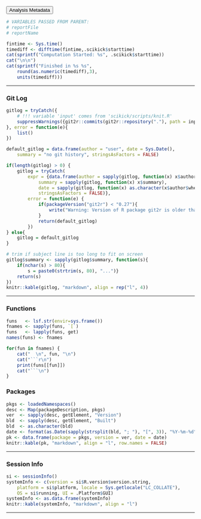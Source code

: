 <div class="container">
  <button type="button" class="btn btn-default btn-sm btn-block" data-toggle="collapse" data-target="#METAbutton">Analysis Metadata</button>
  <div id="METAbutton" class="collapse">


```r

# VARIABLES PASSED FROM PARENT:
# reportFile
# reportName

```

```r
fintime <- Sys.time()
timediff <- difftime(fintime,.scikick$starttime)
cat(sprintf("Computation Started: %s", .scikick$starttime))
cat("\n\n")
cat(sprintf("Finished in %s %s",
    round(as.numeric(timediff),3),
    units(timediff)))
```

---

### Git Log ###

```r
gitlog = tryCatch({
    # !!! variable 'input' comes from 'scikick/scripts/knit.R'
    suppressWarnings({git2r::commits(git2r::repository("."), path = input)})
}, error = function(e){
    list()
})

default_gitlog = data.frame(author = "user", date = Sys.Date(),
    summary = "no git history", stringsAsFactors = FALSE)

if(length(gitlog) > 0) {
    gitlog = tryCatch(
        expr = {data.frame(author = sapply(gitlog, function(x) x$author$name),
            summary = sapply(gitlog, function(x) x$summary),
            date = sapply(gitlog, function(x) as.character(x$author$when)),
            stringsAsFactors = FALSE)},
        error = function(e) {
            if(packageVersion("git2r") < "0.27"){
                write("Warning: Version of R package git2r is older than 0.27, page footer will lack git logs", stderr())
            }
            return(default_gitlog)
        })
} else{
    gitlog = default_gitlog
}

# trim if subject line is too long to fit on screen
gitlog$summary <- sapply(gitlog$summary, function(s){
    if(nchar(s) > 80){
        s = paste0(strtrim(s, 80), "...")}
    return(s)
})
knitr::kable(gitlog, "markdown", align = rep("l", 4))
```

---

### Functions ###

```r

funs   <- lsf.str(envir=sys.frame())
fnames <- sapply(funs, `[`)
funs   <- lapply(funs, get)
names(funs) <- fnames

for(fun in fnames) {
    cat("  \n", fun, "\n")
    cat("```r\n")
    print(funs[[fun]])
    cat("```\n")
}

```

### Packages ###

```r
pkgs <- loadedNamespaces()
desc <- Map(packageDescription, pkgs)
ver  <- sapply(desc, getElement, "Version")
bld  <- sapply(desc, getElement, "Built")
bld  <- as.character(bld)
date <- format(as.Date(sapply(strsplit(bld, "; "), "[", 3)), "%Y-%m-%d")
pk <- data.frame(package = pkgs, version = ver, date = date)
knitr::kable(pk, "markdown", align = "l", row.names = FALSE)
```

---

### Session Info ###

```r
si <- sessionInfo()
systemInfo <- c(version = si$R.version$version.string,
    platform = si$platform, locale = Sys.getlocale("LC_COLLATE"),
    OS = si$running, UI = .Platform$GUI)
systemInfo <- as.data.frame(systemInfo)
knitr::kable(systemInfo, "markdown", align = "l")
```

---

  </div>
</div>

